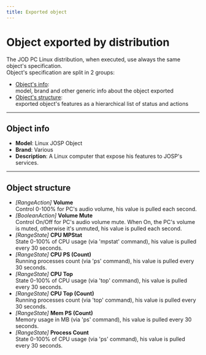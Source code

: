 ```yaml
---
title: Exported object
---
```

# Object exported by distribution

The JOD PC Linux distribution, when executed, use always the same object's specification.<br/>
Object's specification are split in 2 groups:

* [Object's info](#object-info):<br/>
  model, brand and other generic info about the object exported
* [Object's structure](#object-structure):<br/>
  exported object's features as a hierarchical list of status and actions

---

## Object info

* **Model**: Linux JOSP Object
* **Brand**: Various
* **Description**: A Linux computer that expose his features to JOSP's services.

---

## Object structure

* *[RangeAction]* **Volume** <br />
  Control 0-100% for PC's audio volume, his value is pulled each second.
* *[BooleanAction]* **Volume Mute** <br />
  Control On/Off for PC's audio volume mute.
  When On, the PC's volume is muted, otherwise it's unmuted, his value is pulled each second.
* *[RangeState]* **CPU MPStat** <br />
  State 0-100% of CPU usage (via 'mpstat' command), his value is pulled every 30 seconds.
* *[RangeState]* **CPU PS (Count)** <br />
  Running processes count (via 'ps' command), his value is pulled every 30 seconds.
* *[RangeState]* **CPU Top** <br />
  State 0-100% of CPU usage (via 'top' command), his value is pulled every 30 seconds.
* *[RangeState]* **CPU Top (Count)** <br />
  Running processes count (via 'top' command), his value is pulled every 30 seconds.
* *[RangeState]* **Mem PS (Count)** <br />
  Memory usage in MB (via 'ps' command), his value is pulled every 30 seconds.
* *[RangeState]* **Process Count** <br />
  State 0-100% of CPU usage (via 'ps' command), his value is pulled every 30 seconds.
